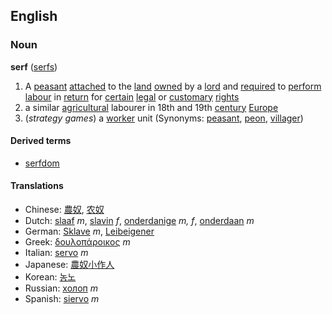 ==English==
===Noun===
{{wikipedia}}
'''serf''' ([[serfs]])
#A [[peasant]] [[attached]] to the [[land]] [[owned]] by a [[lord]] and [[required]] to [[perform]] [[labour]] in [[return]] for [[certain]] [[legal]] or [[customary]] [[right]]s
#a similar [[agricultural]] labourer in 18th and 19th [[century]] [[Europe]]
#(''strategy games'') a [[worker]] unit (Synonyms: [[peasant]], [[peon]], [[villager]])

====Derived terms====
*[[serfdom]]

====Translations====
*Chinese: [[農奴]], [[农奴]]
*Dutch: [[slaaf]] ''m'', [[slavin]] ''f'', [[onderdanige]] ''m, f'', [[onderdaan]] ''m''
*German: [[Sklave]] ''m'', [[Leibeigener]]
*Greek: [[δουλοπάροικος]] ''m''
*Italian: [[servo]] ''m''
*Japanese: [[農奴]][[小作人]]
*Korean: [[농노]]
*Russian: [[холоп]] ''m''
*Spanish: [[siervo]] ''m''